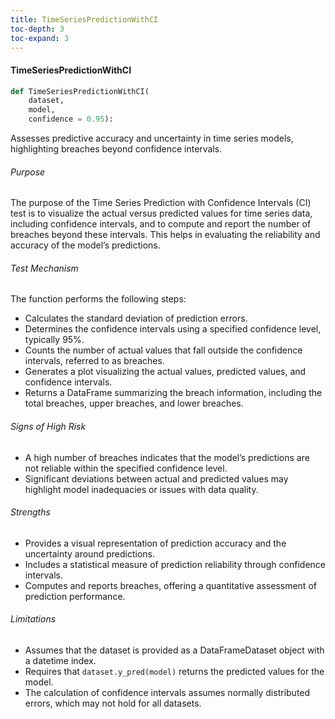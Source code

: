 ```yaml
---
title: TimeSeriesPredictionWithCI
toc-depth: 3
toc-expand: 3
---
```







#### TimeSeriesPredictionWithCI

```python
def TimeSeriesPredictionWithCI(
    dataset,
    model,
    confidence = 0.95):
```

Assesses predictive accuracy and uncertainty in time series models, highlighting breaches beyond confidence
intervals.

###### Purpose

The purpose of the Time Series Prediction with Confidence Intervals (CI) test is to visualize the actual versus
predicted values for time series data, including confidence intervals, and to compute and report the number of
breaches beyond these intervals. This helps in evaluating the reliability and accuracy of the model's predictions.

###### Test Mechanism

The function performs the following steps:

- Calculates the standard deviation of prediction errors.
- Determines the confidence intervals using a specified confidence level, typically 95%.
- Counts the number of actual values that fall outside the confidence intervals, referred to as breaches.
- Generates a plot visualizing the actual values, predicted values, and confidence intervals.
- Returns a DataFrame summarizing the breach information, including the total breaches, upper breaches, and lower
breaches.

###### Signs of High Risk

- A high number of breaches indicates that the model's predictions are not reliable within the specified confidence
level.
- Significant deviations between actual and predicted values may highlight model inadequacies or issues with data
quality.

###### Strengths

- Provides a visual representation of prediction accuracy and the uncertainty around predictions.
- Includes a statistical measure of prediction reliability through confidence intervals.
- Computes and reports breaches, offering a quantitative assessment of prediction performance.

###### Limitations

- Assumes that the dataset is provided as a DataFrameDataset object with a datetime index.
- Requires that `dataset.y_pred(model)` returns the predicted values for the model.
- The calculation of confidence intervals assumes normally distributed errors, which may not hold for all datasets.




 